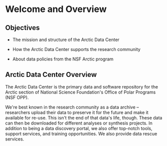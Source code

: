 # Welcome and Overview

## Objectives

-   The mission and structure of the Arctic Data Center

-   How the Arctic Data Center supports the research community

-   About data policies from the NSF Arctic program

## Arctic Data Center Overview

The Arctic Data Center is the primary data and software repository for the Arctic section of National Science Foundation\'s Office of Polar Programs (NSF OPP).

We\'re best known in the research community as a data archive -- researchers upload their data to preserve it for the future and make it available for re-use. This isn\'t the end of that data\'s life, though. These data can then be downloaded for different analyses or synthesis projects. In addition to being a data discovery portal, we also offer top-notch tools, support services, and training opportunities. We also provide data rescue services.
